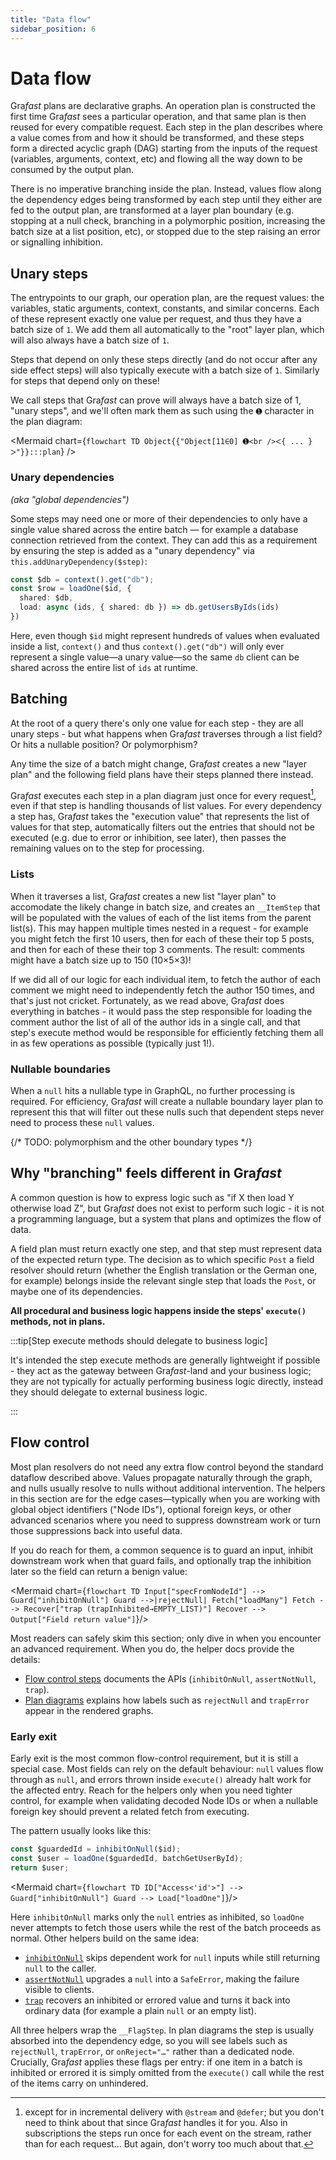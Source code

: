 ```yaml
---
title: "Data flow"
sidebar_position: 6
---
```



# Data flow

Gra*fast* plans are declarative graphs. An operation plan is constructed the
first time Gra*fast* sees a particular operation, and that same plan is then
reused for every compatible request. Each step in the plan describes where a
value comes from and how it should be transformed, and these steps form a
directed acyclic graph (DAG) starting from the inputs of the request (variables,
arguments, context, etc) and flowing all the way down to be consumed by the
output plan.

There is no imperative branching inside the plan. Instead, values flow along the
dependency edges being transformed by each step until they either are fed to the
output plan, are transformed at a layer plan boundary (e.g. stopping at a null
check, branching in a polymorphic position, increasing the batch size at a list
position, etc), or stopped due to the step raising an error or signalling
inhibition.

## Unary steps

The entrypoints to our graph, our operation plan, are the request values: the
variables, static arguments, context, constants, and similar concerns. Each of
these represent exactly one value per request, and thus they have a batch size
of `1`. We add them all automatically to the "root" layer plan, which will also
always have a batch size of `1`.

Steps that depend on only these steps directly (and do not occur after any side
effect steps) will also typically execute with a batch size of `1`. Similarly
for steps that depend only on these!

We call steps that Gra*fast* can prove will always have a batch size of 1,
"unary steps", and we'll often mark them as such using the `➊` character in the
plan diagram:

<Mermaid chart={`
flowchart TD
  Object{{"Object[11∈0] ➊<br />ᐸ{ ... }ᐳ"}}:::plan
`} />

### Unary dependencies

_(aka "global dependencies")_

Some steps may need one or more of their dependencies to only have a single
value shared across the entire batch — for example a database connection
retrieved from the context. They can add this as a requirement by ensuring the
step is added as a "unary dependency" via `this.addUnaryDependency($step)`:

```ts
const $db = context().get("db");
const $row = loadOne($id, {
  shared: $db,
  load: async (ids, { shared: db }) => db.getUsersByIds(ids)
})
```

Here, even though `$id` might represent hundreds of values when evaluated inside
a list, `context()` and thus `context().get("db")` will only ever represent a
single value—a unary value—so the same `db` client can be shared across the
entire list of `ids` at runtime.

## Batching

At the root of a query there's only one value for each step - they are all unary
steps - but what happens when Gra*fast* traverses through a list field? Or hits
a nullable position? Or polymorphism?

Any time the size of a batch might change, Gra*fast* creates a new "layer
plan" and the following field plans have their steps planned there instead.

Gra*fast* executes each step in a plan diagram just once for every request[^1],
even if that step is handling thousands of list values. For every dependency a
step has, Gra*fast* takes the "execution value" that represents the list of
values for that step, automatically filters out the entries that should not be
executed (e.g. due to error or inhibition, see later), then passes the remaining
values on to the step for processing. 

[^1]: except for in incremental delivery with `@stream` and `@defer`; but you
don't need to think about that since Gra*fast* handles it for you. Also in
subscriptions the steps run once for each event on the stream, rather than for
each request... But again, don't worry too much about that.

### Lists

When it traverses a list, Gra*fast* creates a new list "layer plan" to
accomodate the likely change in batch size, and creates an `__ItemStep` that
will be populated with the values of each of the list items from the parent
list(s). This may happen multiple times nested in a request - for example you
might fetch the first 10 users, then for each of these their top 5 posts, and
then for each of these their top 3 comments. The result: comments might have a
batch size up to 150 (10&times;5&times;3)!

If we did all of our logic for each individual item, to fetch the author of each
comment we might need to independently fetch the author 150 times, and that's
just not cricket. Fortunately, as we read above, Gra*fast* does everything in
batches - it would pass the step responsible for loading the comment author the
list of all of the author ids in a single call, and that step's execute method
would be responsible for efficiently fetching them all in as few operations as
possible (typically just 1!).

### Nullable boundaries

When a `null` hits a nullable type in GraphQL, no further processing is
required. For efficiency, Gra*fast* will create a nullable boundary layer plan
to represent this that will filter out these nulls such that dependent steps
never need to process these `null` values.

{/* TODO: polymorphism and the other boundary types */}

## Why "branching" feels different in Gra*fast*

A common question is how to express logic such as "if X then load Y otherwise
load Z", but Gra*fast* does not exist to perform such logic - it is not a
programming language, but a system that plans and optimizes the flow of data.

A field plan must return exactly one step, and that step must represent data of
the expected return type. The decision as to which specific `Post` a field
resolver should return (whether the English translation or the German one, for
example) belongs inside the relevant single step that loads the `Post`, or maybe
one of its dependencies.

**All procedural and business logic happens inside the steps' `execute()`
methods, not in plans.**

:::tip[Step execute methods should delegate to business logic]

It's intended the step execute methods are generally lightweight if possible -
they act as the gateway between Gra*fast*-land and your business logic; they are
not typically for actually performing business logic directly, instead they
should delegate to external business logic.

:::

## Flow control

Most plan resolvers do not need any extra flow control beyond the standard
dataflow described above. Values propagate naturally through the graph, and
nulls usually resolve to nulls without additional intervention. The helpers in
this section are for the edge cases—typically when you are working with global
object identifiers ("Node IDs"), optional foreign keys, or other advanced
scenarios where you need to suppress downstream work or turn those suppressions
back into useful data.

If you do reach for them, a common sequence is to guard an input, inhibit
downstream work when that guard fails, and optionally trap the inhibition later
so the field can return a benign value:

<Mermaid chart={`
flowchart TD
  Input["specFromNodeId"] --> Guard["inhibitOnNull"]
  Guard -->|rejectNull| Fetch["loadMany"]
  Fetch --> Recover["trap (trapInhibited→EMPTY_LIST)"]
  Recover --> Output["Field return value"]
`}/>

Most readers can safely skim this section; only dive in when you encounter an
advanced requirement. When you do, the helper docs provide the details:

- [Flow control steps](./step-library/standard-steps/index.mdx#flow-control)
  documents the APIs (`inhibitOnNull`, `assertNotNull`, `trap`).
- [Plan diagrams](./plan-diagrams.mdx) explains how labels such as `rejectNull`
  and `trapError` appear in the rendered graphs.

### Early exit

Early exit is the most common flow-control requirement, but it is still a
special case. Most fields can rely on the default behaviour: `null` values flow
through as `null`, and errors thrown inside `execute()` already halt work for
the affected entry. Reach for the helpers only when you need tighter control,
for example when validating decoded Node IDs or when a nullable foreign key
should prevent a related fetch from executing.

The pattern usually looks like this:

```ts
const $guardedId = inhibitOnNull($id);
const $user = loadOne($guardedId, batchGetUserById);
return $user;
```

<Mermaid chart={`
flowchart TD
  ID["Access<'id'>"] --> Guard["inhibitOnNull"]
  Guard --> Load["loadOne"]
`}/>

Here `inhibitOnNull` marks only the `null` entries as inhibited, so `loadOne`
never attempts to fetch those users while the rest of the batch proceeds as
normal. Other helpers build on the same idea:

- [`inhibitOnNull`](./step-library/standard-steps/inhibitOnNull.mdx) skips
  dependent work for `null` inputs while still returning `null` to the caller.
- [`assertNotNull`](./step-library/standard-steps/assertNotNull.mdx) upgrades a
  `null` into a `SafeError`, making the failure visible to clients.
- [`trap`](./step-library/standard-steps/trap.mdx) recovers an inhibited or
  errored value and turns it back into ordinary data (for example a plain
  `null` or an empty list).

All three helpers wrap the `__FlagStep`. In plan diagrams the step is usually
absorbed into the dependency edge, so you will see labels such as `rejectNull`,
`trapError`, or `onReject="…"` rather than a dedicated node. Crucially,
Gra*fast* applies these flags per entry: if one item in a batch is inhibited or
errored it is simply omitted from the `execute()` call while the rest of the
items carry on unhindered.
